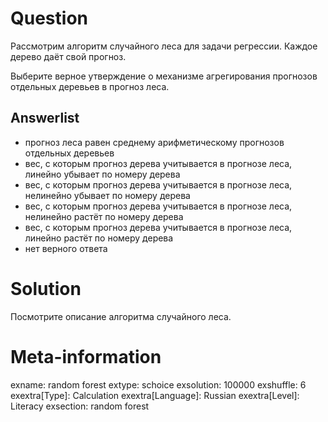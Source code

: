 Question
========

Рассмотрим алгоритм случайного леса для задачи регрессии. 
Каждое дерево даёт свой прогноз. 

Выберите верное утверждение о механизме агрегирования прогнозов отдельных деревьев в прогноз леса. 

Answerlist
----------
* прогноз леса равен среднему арифметическому прогнозов отдельных деревьев
* вес, с которым прогноз дерева учитывается в прогнозе леса, линейно убывает по номеру дерева
* вес, с которым прогноз дерева учитывается в прогнозе леса, нелинейно убывает по номеру дерева
* вес, с которым прогноз дерева учитывается в прогнозе леса, нелинейно растёт по номеру дерева
* вес, с которым прогноз дерева учитывается в прогнозе леса, линейно растёт по номеру дерева
* нет верного ответа

Solution
========

Посмотрите описание алгоритма случайного леса. 

Meta-information
================
exname: random forest
extype: schoice
exsolution: 100000
exshuffle: 6
exextra[Type]: Calculation
exextra[Language]: Russian
exextra[Level]: Literacy
exsection: random forest
